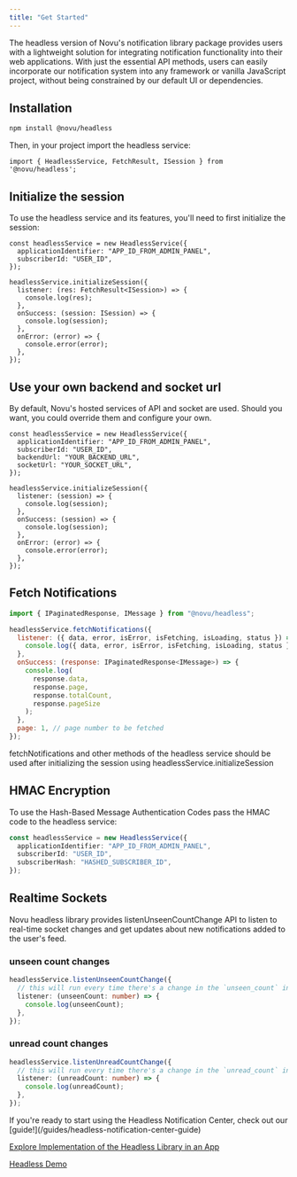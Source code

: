 ```yaml
---
title: "Get Started"
---
```


The headless version of Novu's notification library package provides users with a lightweight solution for integrating notification functionality into their web applications. With just the essential API methods, users can easily incorporate our notification system into any framework or vanilla JavaScript project, without being constrained by our default UI or dependencies.

## Installation

```bash
npm install @novu/headless
```

Then, in your project import the headless service:

```
import { HeadlessService, FetchResult, ISession } from '@novu/headless';
```

## Initialize the session

To use the headless service and its features, you'll need to first initialize the session:

```tsx
const headlessService = new HeadlessService({
  applicationIdentifier: "APP_ID_FROM_ADMIN_PANEL",
  subscriberId: "USER_ID",
});

headlessService.initializeSession({
  listener: (res: FetchResult<ISession>) => {
    console.log(res);
  },
  onSuccess: (session: ISession) => {
    console.log(session);
  },
  onError: (error) => {
    console.error(error);
  },
});
```

## Use your own backend and socket url

By default, Novu's hosted services of API and socket are used. Should you want, you could override them and configure your own.

```tsx
const headlessService = new HeadlessService({
  applicationIdentifier: "APP_ID_FROM_ADMIN_PANEL",
  subscriberId: "USER_ID",
  backendUrl: "YOUR_BACKEND_URL",
  socketUrl: "YOUR_SOCKET_URL",
});

headlessService.initializeSession({
  listener: (session) => {
    console.log(session);
  },
  onSuccess: (session) => {
    console.log(session);
  },
  onError: (error) => {
    console.error(error);
  },
});
```

## Fetch Notifications

```jsx
import { IPaginatedResponse, IMessage } from "@novu/headless";

headlessService.fetchNotifications({
  listener: ({ data, error, isError, isFetching, isLoading, status }) => {
    console.log({ data, error, isError, isFetching, isLoading, status });
  },
  onSuccess: (response: IPaginatedResponse<IMessage>) => {
    console.log(
      response.data,
      response.page,
      response.totalCount,
      response.pageSize
    );
  },
  page: 1, // page number to be fetched
});
```

<Note>fetchNotifications and other methods of the headless service should be used after initializing the session using headlessService.initializeSession</Note>

## HMAC Encryption

To use the Hash-Based Message Authentication Codes pass the HMAC code to the headless service:

```typescript
const headlessService = new HeadlessService({
  applicationIdentifier: "APP_ID_FROM_ADMIN_PANEL",
  subscriberId: "USER_ID",
  subscriberHash: "HASHED_SUBSCRIBER_ID",
});
```

## Realtime Sockets

Novu headless library provides listenUnseenCountChange API to listen to real-time socket changes and get updates about new notifications added to the user's feed.

### unseen count changes

```typescript
headlessService.listenUnseenCountChange({
  // this will run every time there's a change in the `unseen_count` in real-time
  listener: (unseenCount: number) => {
    console.log(unseenCount);
  },
});
```

### unread count changes

```typescript
headlessService.listenUnreadCountChange({
  // this will run every time there's a change in the `unread_count` in real-time
  listener: (unreadCount: number) => {
    console.log(unreadCount);
  },
});
```

<Tip>
If you're ready to start using the Headless Notification Center, check out our [guide!](/guides/headless-notification-center-guide)
</Tip>

[Explore Implementation of the Headless Library in an App](https://github.com/novuhq/novu-headless-demo-app)

[Headless Demo](https://headlessdemo.vercel.app)